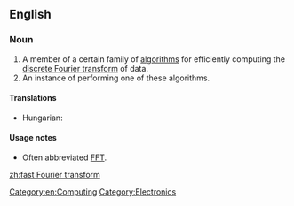 ==English==

===Noun===
{{wikipedia}}
{{en-noun|head=[[fast]] [[Fourier transform]]}}

# A member of a certain family of [[algorithm]]s for efficiently computing the [[discrete Fourier transform]] of data.
# An instance of performing one of these algorithms.

====Translations====
* Hungarian: {{t|hu|gyors Fourier-transzformáció}}

====Usage notes====
* Often abbreviated [[FFT]].

[[Category:en:Computing]]
[[Category:Electronics]]

[[zh:fast Fourier transform]]
